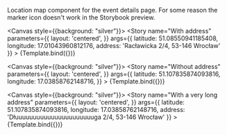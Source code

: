 
<Meta title="ui/LocationMap" component={LocationMap}/>


Location map component for the event details page.
For some reason the marker icon doesn't work in the Storybook preview.

<Canvas style={{background: "silver"}}>
    <Story
        name="With address"
        parameters={{
            layout: 'centered',
        }}
        args={{
            latitude: 51.08550941185408,
            longitude: 17.01043960812176,
            address: 'Racławicka 2/4, 53-146 Wrocław'
        }}
    >
        {Template.bind({})}
    </Story>
</Canvas>

<Canvas style={{background: "silver"}}>
    <Story
        name="Without address"
        parameters={{
            layout: 'centered',
        }}
        args={{
            latitude: 51.107835874093816,
            longitude: 17.03858762148716,
        }}
    >
        {Template.bind({})}
    </Story>
</Canvas>

<Canvas style={{background: "silver"}}>
    <Story
        name="With a very long address"
        parameters={{
            layout: 'centered',
        }}
        args={{
            latitude: 51.107835874093816,
            longitude: 17.03858762148716,
            address: 'Dłuuuuuuuuuuuuuuuuuuuuuuga 2/4, 53-146 Wrocław'
        }}
    >
        {Template.bind({})}
    </Story>
</Canvas>